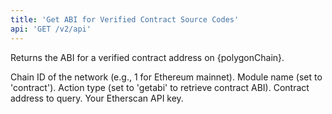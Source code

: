 ```yaml
---
title: 'Get ABI for Verified Contract Source Codes'
api: 'GET /v2/api'
---
```



Returns the ABI for a verified contract address on {polygonChain}.

  <ParamField query="chainid" type="string" initialValue="1" placeholder="e.g. 1">
  Chain ID of the network (e.g., 1 for Ethereum mainnet).
</ParamField>
<ParamField query="module" type="string" initialValue="contract">
  Module name (set to 'contract').
</ParamField>
<ParamField query="action" type="string" initialValue="getabi">
  Action type (set to 'getabi' to retrieve contract ABI).
</ParamField>
<ParamField query="address" type="string" initialValue="0xBB9bc244D798123fDe783fCc1C72d3Bb8C189413">
  Contract address to query.
</ParamField>
<ParamField query="apikey" type="string" placeholder="YourApiKeyToken">
  Your Etherscan API key.
</ParamField>
